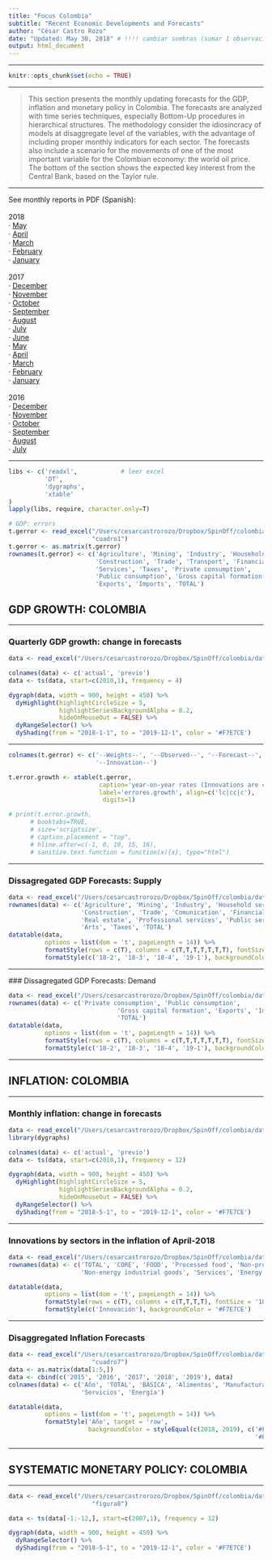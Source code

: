 ```yaml
---
title: "Focus Colombia"
subtitle: "Recent Economic Developments and Forecasts"
author: "César Castro Rozo"
date: "Updated: May 30, 2018" # !!!! cambiar sombras (sumar 1 observación)
output: html_document
---
```


****

```r
knitr::opts_chunk$set(echo = TRUE)
```

****
> This section presents the monthly updating forecasts for the GDP, inflation and monetary policy in Colombia. The forecasts are analyzed with time series techniques, especially Bottom-Up procedures in hierarchical structures. The methodology consider the idiosincracy of models at disaggregate level of the variables, with the advantage of including proper monthly indicators for each sector. The forecasts also include a scenario for the movements of one of the most important variable for the Colombian economy: the world oil price. The bottom of the section shows the expected key interest from the Central Bank, based on the Taylor rule.

****
See monthly reports in PDF (Spanish):\
 \
 2018\
· [May](5Mayo18.pdf)\
· [April](4Abril18.pdf)\
· [March](3Marzo18.pdf)\
· [February](2Febrero18.pdf)\
· [January](1Enero18.pdf)\
 \
 2017\
· [December](12Diciembre17.pdf)\
· [November](11Noviembre17.pdf)\
· [October](10Octubre17.pdf)\
· [September](9Septiembre17.pdf)\
· [August](8Agosto17.pdf)\
· [July](7Julio17.pdf)\
· [June](6Junio17.pdf)\
· [May](5Mayo17.pdf)\
· [April](4Abril17.pdf)\
· [March](3Marzo17.pdf)\
· [February](2Febrero17.pdf)\
· [January](1Enero17.pdf)\
 \
 2016\
· [December](12Diciembre16.pdf)\
· [November](11Noviembre16.pdf)\
· [October](10Octubre16.pdf)\
· [September](9Septiembre16.pdf)\
· [August](8Agosto16.pdf)\
· [July](7Julio16.pdf)

****
```r
libs <- c('readxl',            # leer excel
          'DT',
          'dygraphs',
          'xtable'
)
lapply(libs, require, character.only=T)

# GDP: errors
t.gerror <- read_excel("/Users/cesarcastrorozo/Dropbox/SpinOff/colombia/datos1.xls",
                       "cuadro1")
t.gerror <- as.matrix(t.gerror)
rownames(t.gerror) <- c('Agriculture', 'Mining', 'Industry', 'Household services',
                        'Construction', 'Trade', 'Transport', 'Financial',
                        'Services', 'Taxes', 'Private consumption', 
                        'Public consumption', 'Gross capital formation',
                        'Exports', 'Imports', 'TOTAL')
```

## GDP GROWTH: COLOMBIA

****
### Quarterly GDP growth: change in forecasts
```r

data <- read_excel("/Users/cesarcastrorozo/Dropbox/SpinOff/colombia/datos6.xls", "figura2")

colnames(data) <- c('actual', 'previo')
data <- ts(data, start=c(2010,1), frequency = 4)

dygraph(data, width = 900, height = 450) %>% 
  dyHighlight(highlightCircleSize = 5,
              highlightSeriesBackgroundAlpha = 0.2,
              hideOnMouseOut = FALSE) %>%
  dyRangeSelector() %>%
  dyShading(from = "2018-1-1", to = "2019-12-1", color = '#F7E7CE')
```

****
<!-- ### Innovations by sectors in the fourth quarter-2017 -->
```r
colnames(t.gerror) <- c('--Weights--', '--Observed--', '--Forecast--',
                        '--Innovation--')

t.error.growth <- xtable(t.gerror,
                         caption='year-on-year rates (Innovations are considered in relation with the forecasts estimated with information available at previous month)',
                         label='errores.growth', align=c('lc|cc|c'),
                          digits=1)

# print(t.error.growth,
      # booktabs=TRUE,
      # size='scriptsize',
      # caption.placement = "top",
      # hline.after=c(-1, 0, 10, 15, 16),
      # sanitize.text.function = function(x){x}, type="html")
```

****
### Dissagregated GDP Forecasts: Supply
```r
data <- read_excel("/Users/cesarcastrorozo/Dropbox/SpinOff/colombia/datos3.xls", "cuadro3")
rownames(data) <- c('Agriculture', 'Mining', 'Industry', 'Household services',
                    'Construction', 'Trade', 'Comunication', 'Financial', 
                    'Real estate', 'Professional services', 'Public services',
                    'Arts', 'Taxes', 'TOTAL')
datatable(data,
          options = list(dom = 't', pageLength = 14)) %>%
          formatStyle(rows = c(T), columns = c(T,T,T,T,T,T,T), fontSize = '100%') %>%
          formatStyle(c('18-2', '18-3', '18-4', '19-1'), backgroundColor = '#F7E7CE')
```

****
### Dissagregated GDP Forecasts: Demand

```r
data <- read_excel("/Users/cesarcastrorozo/Dropbox/SpinOff/colombia/datos7.xls", "cuadro5")
rownames(data) <- c('Private consumption', 'Public consumption',
                              'Gross capital formation', 'Exports', 'Imports',
                              'TOTAL')
datatable(data,
          options = list(dom = 't', pageLength = 14)) %>%
          formatStyle(rows = c(T), columns = c(T,T,T,T,T,T,T), fontSize = '100%') %>%
          formatStyle(c('18-2', '18-3', '18-4', '19-1'), backgroundColor = '#F7E7CE')
```

****
## INFLATION: COLOMBIA

****
### Monthly inflation: change in forecasts
```r

data <- read_excel("/Users/cesarcastrorozo/Dropbox/SpinOff/colombia/datos10.xls", "figura3")
library(dygraphs)

colnames(data) <- c('actual', 'previo')
data <- ts(data, start=c(2010,1), frequency = 12)

dygraph(data, width = 900, height = 450) %>% 
  dyHighlight(highlightCircleSize = 5,
              highlightSeriesBackgroundAlpha = 0.2,
              hideOnMouseOut = FALSE) %>%
  dyRangeSelector() %>%
  dyShading(from = "2018-5-1", to = "2019-12-1", color = '#F7E7CE')
```

****
### Innovations by sectors in the inflation of April-2018
```r
data <- read_excel("/Users/cesarcastrorozo/Dropbox/SpinOff/colombia/datos8.xls", "cuadro6")
rownames(data) <- c('TOTAL', 'CORE', 'FOOD', 'Processed food', 'Non-processed food',
                    'Non-energy industrial goods', 'Services', 'Energy')

datatable(data,
          options = list(dom = 't', pageLength = 14)) %>%
          formatStyle(rows = c(T), columns = c(T,T,T,T), fontSize = '100%') %>%
          formatStyle(c('Innovación'), backgroundColor = '#F7E7CE')
```

****
### Disaggregated Inflation Forecasts
```r
data <- read_excel("/Users/cesarcastrorozo/Dropbox/SpinOff/colombia/datos9.xls",
                       "cuadro7")
data <- as.matrix(data[1:5,])
data <- cbind(c('2015', '2016', '2017', '2018', '2019'), data)
colnames(data) <- c('Año', 'TOTAL', 'BÁSICA', 'Alimentos', 'Manufacturas',
                    'Servicios', 'Energía')

datatable(data,
          options = list(dom = 't', pageLength = 14)) %>%
          formatStyle('Año', target = 'row',
                      backgroundColor = styleEqual(c(2018, 2019), c('#F7E7CE',
                                                                    '#F7E7CE')))
```

****
## SYSTEMATIC MONETARY POLICY: COLOMBIA

****
```r

data <- read_excel("/Users/cesarcastrorozo/Dropbox/SpinOff/colombia/datos12.xls",
                       "figura8")

data <- ts(data[-1:-12,], start=c(2007,1), frequency = 12)

dygraph(data, width = 900, height = 450) %>% 
  dyRangeSelector() %>%
  dyShading(from = "2018-5-1", to = "2019-12-1", color = '#F7E7CE')
```
